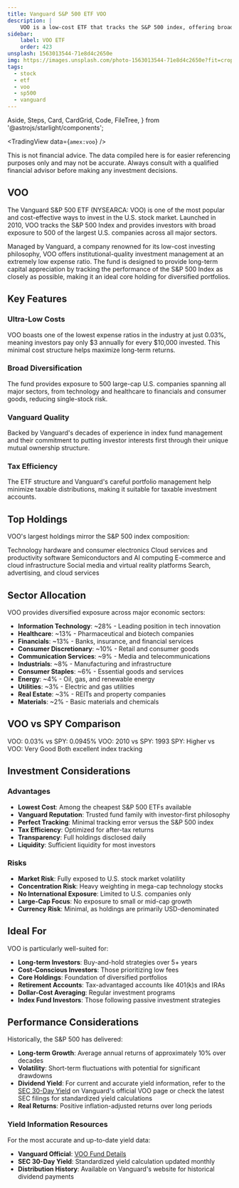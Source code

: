 ```yaml
---
title: Vanguard S&P 500 ETF VOO
description: |
    VOO is a low-cost ETF that tracks the S&P 500 index, offering broad market exposure with minimal fees.
sidebar:
    label: VOO ETF
    order: 423
unsplash: 1563013544-71e8d4c2650e
img: https://images.unsplash.com/photo-1563013544-71e8d4c2650e?fit=crop&w=1400&h=700&q=75
tags:
  - stock
  - etf
  - voo
  - sp500
  - vanguard
---
```



  Aside,
  Steps,
  Card,
  CardGrid,
  Code,
  FileTree,
} from '@astrojs/starlight/components';


<TradingView data={`amex:voo`} />

<Adsense />

<Aside title="Not Financial Advice" type="danger">
This is not financial advice. The data compiled here is for easier referencing purposes only and may not be accurate. Always consult with a qualified financial advisor before making any investment decisions.
</Aside>

## VOO

The Vanguard S&P 500 ETF (NYSEARCA: VOO) is one of the most popular and cost-effective ways to invest in the U.S. stock market. Launched in 2010, VOO tracks the S&P 500 Index and provides investors with broad exposure to 500 of the largest U.S. companies across all major sectors.

Managed by Vanguard, a company renowned for its low-cost investing philosophy, VOO offers institutional-quality investment management at an extremely low expense ratio. The fund is designed to provide long-term capital appreciation by tracking the performance of the S&P 500 Index as closely as possible, making it an ideal core holding for diversified portfolios.

## Key Features

### Ultra-Low Costs
VOO boasts one of the lowest expense ratios in the industry at just 0.03%, meaning investors pay only $3 annually for every $10,000 invested. This minimal cost structure helps maximize long-term returns.

### Broad Diversification
The fund provides exposure to 500 large-cap U.S. companies spanning all major sectors, from technology and healthcare to financials and consumer goods, reducing single-stock risk.

### Vanguard Quality
Backed by Vanguard's decades of experience in index fund management and their commitment to putting investor interests first through their unique mutual ownership structure.

### Tax Efficiency
The ETF structure and Vanguard's careful portfolio management help minimize taxable distributions, making it suitable for taxable investment accounts.

## Top Holdings

VOO's largest holdings mirror the S&P 500 index composition:

<CardGrid>
  <Card title="Apple (AAPL)" icon="apple">
    Technology hardware and consumer electronics
  </Card>
  <Card title="Microsoft (MSFT)" icon="windows">
    Cloud services and productivity software
  </Card>
  <Card title="NVIDIA (NVDA)" icon="chip">
    Semiconductors and AI computing
  </Card>
  <Card title="Amazon (AMZN)" icon="bag">
    E-commerce and cloud infrastructure
  </Card>
  <Card title="Meta (META)" icon="meta">
    Social media and virtual reality platforms
  </Card>
  <Card title="Alphabet (GOOGL)" icon="google">
    Search, advertising, and cloud services
  </Card>
</CardGrid>

## Sector Allocation

VOO provides diversified exposure across major economic sectors:

- **Information Technology**: ~28% - Leading position in tech innovation
- **Healthcare**: ~13% - Pharmaceutical and biotech companies
- **Financials**: ~13% - Banks, insurance, and financial services
- **Consumer Discretionary**: ~10% - Retail and consumer goods
- **Communication Services**: ~9% - Media and telecommunications
- **Industrials**: ~8% - Manufacturing and infrastructure
- **Consumer Staples**: ~6% - Essential goods and services
- **Energy**: ~4% - Oil, gas, and renewable energy
- **Utilities**: ~3% - Electric and gas utilities
- **Real Estate**: ~3% - REITs and property companies
- **Materials**: ~2% - Basic materials and chemicals

## VOO vs SPY Comparison

<CardGrid>
  <Card title="Expense Ratio" icon="dollar-sign">
    VOO: 0.03% vs SPY: 0.0945%
  </Card>
  <Card title="Launch Date" icon="calendar">
    VOO: 2010 vs SPY: 1993
  </Card>
  <Card title="Liquidity" icon="trending-up">
    SPY: Higher vs VOO: Very Good
  </Card>
  <Card title="Tracking Error" icon="target">
    Both excellent index tracking
  </Card>
</CardGrid>

## Investment Considerations

### Advantages
- **Lowest Cost**: Among the cheapest S&P 500 ETFs available
- **Vanguard Reputation**: Trusted fund family with investor-first philosophy
- **Perfect Tracking**: Minimal tracking error versus the S&P 500 index
- **Tax Efficiency**: Optimized for after-tax returns
- **Transparency**: Full holdings disclosed daily
- **Liquidity**: Sufficient liquidity for most investors

### Risks
- **Market Risk**: Fully exposed to U.S. stock market volatility
- **Concentration Risk**: Heavy weighting in mega-cap technology stocks
- **No International Exposure**: Limited to U.S. companies only
- **Large-Cap Focus**: No exposure to small or mid-cap growth
- **Currency Risk**: Minimal, as holdings are primarily USD-denominated

## Ideal For

VOO is particularly well-suited for:
- **Long-term Investors**: Buy-and-hold strategies over 5+ years
- **Cost-Conscious Investors**: Those prioritizing low fees
- **Core Holdings**: Foundation of diversified portfolios
- **Retirement Accounts**: Tax-advantaged accounts like 401(k)s and IRAs
- **Dollar-Cost Averaging**: Regular investment programs
- **Index Fund Investors**: Those following passive investment strategies

## Performance Considerations

Historically, the S&P 500 has delivered:
- **Long-term Growth**: Average annual returns of approximately 10% over decades
- **Volatility**: Short-term fluctuations with potential for significant drawdowns
- **Dividend Yield**: For current and accurate yield information, refer to the [SEC 30-Day Yield](https://investor.vanguard.com/investment-products/etfs/profile/voo) on Vanguard's official VOO page or check the latest SEC filings for standardized yield calculations
- **Real Returns**: Positive inflation-adjusted returns over long periods

### Yield Information Resources

For the most accurate and up-to-date yield data:
- **Vanguard Official**: [VOO Fund Details](https://investor.vanguard.com/investment-products/etfs/profile/voo)
- **SEC 30-Day Yield**: Standardized yield calculation updated monthly
- **Distribution History**: Available on Vanguard's website for historical dividend payments

<Giscus />
